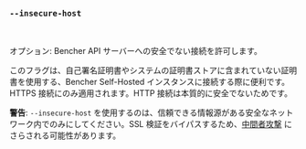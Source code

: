 ### `--insecure-host`

<br />

オプション: Bencher API サーバーへの安全でない接続を許可します。

このフラグは、自己署名証明書やシステムの証明書ストアに含まれていない証明書を使用する、Bencher Self-Hosted インスタンスに接続する際に便利です。HTTPS 接続にのみ適用されます。HTTP 接続は本質的に安全でないためです。

**警告**: `--insecure-host` を使用するのは、信頼できる情報源がある安全なネットワーク内でのみにしてください。SSL 検証をバイパスするため、[中間者攻撃][wikipedia mitm] にさらされる可能性があります。

[wikipedia mitm]: https://ja.wikipedia.org/wiki/%E4%B8%AD%E9%96%93%E8%80%85%E6%94%BB%E6%92%83
